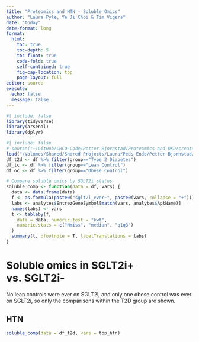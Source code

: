 ```yaml
---
title: "Proteomics and HTN - Soluble Omics"
author: "Laura Pyle, Ye Ji Choi & Tim Vigers"
date: "today"
date-format: long
format:
  html:
    toc: true
    toc-depth: 5
    toc-float: true
    code-fold: true
    self-contained: true
    fig-cap-location: top
    page-layout: full
editor: source
execute:
  echo: false
  message: false
---
```


```r
#| include: false
library(tidyverse)
library(arsenal)
library(dplyr)
```

```r
#| include: false
# source("~/GitHub/CHCO-Code/Petter Bjornstad/Proteomics and DKD/create_today_dkd_analysis_dataset.R")
load("/Volumes/Shared/Shared Projects/Laura/Peds Endo/Petter Bjornstad/Proteomics and HTN/Data_Cleaned/analysis_dataset.RData")
df_t2d <- df %>% filter(group=="Type 2 Diabetes")
df_lc <- df %>% filter(group=="Lean Control")
df_oc <- df %>% filter(group=="Obese Control")
```

```r
# Compare soluble omics by SGLT2i status
soluble_comp <- function(data = df, vars) {
  data <- data.frame(data)
  f <- as.formula(paste0("sglt2i_ever~", paste0(vars, collapse = "+")))
  labs <- analytes$EntrezGeneSymbol[match(vars, analytes$AptName)]
  names(labs) <- vars
  t <- tableby(f,
    data = data, numeric.test = "kwt",
    numeric.stats = c("Nmiss", "median", "q1q3")
  )
  summary(t, pfootnote = T, labelTranslations = labs)
}
```

# Soluble omics in SGLT2i+ vs. SGLT2i-

No lean controls were ever on SGLT2i, and only one obese control was ever on SGLT2i, so only the comparisons within the T2D group are shown.

## HTN

```r
soluble_comp(data = df_t2d, vars = top_htn)
```

